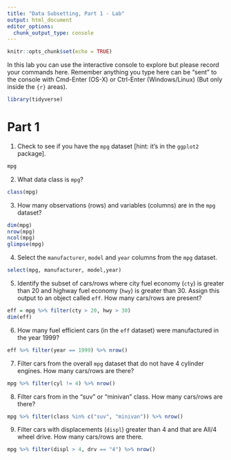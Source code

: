 ```yaml
---
title: "Data Subsetting, Part 1 - Lab"
output: html_document
editor_options: 
  chunk_output_type: console
---
```


```r
knitr::opts_chunk$set(echo = TRUE)
```

In this lab you can use the interactive console to explore but please record your commands here.  Remember anything you type here can be "sent" to the console with Cmd-Enter (OS-X) or Ctrl-Enter (Windows/Linux) (But only inside the ```{r}``` areas).

```r
library(tidyverse)
```

# Part 1

1. Check to see if you have the `mpg` dataset [hint: it's in the `ggplot2` package].

```r
mpg
```


2. What data class is `mpg`?
```r
class(mpg)
```

3. How many observations (rows) and variables (columns) are in the `mpg` dataset?

```r
dim(mpg)
nrow(mpg)
ncol(mpg)
glimpse(mpg)
```

4. Select the `manufacturer`, `model` and `year` columns from the `mpg` dataset.

```r
select(mpg, manufacturer, model,year)
```

5. Identify the subset of cars/rows where city fuel economy (`cty`) is greater than 20 and highway fuel economy (`hwy`) is greater than 30. Assign this output to an object called `eff`. How many cars/rows are present?

```r
eff = mpg %>% filter(cty > 20, hwy > 30)
dim(eff)
```

6. How many fuel efficient cars (in the `eff` dataset) were manufactured in the year 1999?

```r
eff %>% filter(year == 1999) %>% nrow()

```

7. Filter cars from the overall `mpg` dataset that do not have 4 cylinder engines. How many cars/rows are there?

```r
mpg %>% filter(cyl != 4) %>% nrow()

```

8. Filter cars from in the "suv" or "minivan" class. How many cars/rows are there?

```r
mpg %>% filter(class %in% c("suv", "minivan")) %>% nrow()

```

9. Filter cars with displacements (`displ`) greater than 4 and that are All/4 wheel drive. How many cars/rows are there. 

```r
mpg %>% filter(displ > 4, drv == "4") %>% nrow()
```